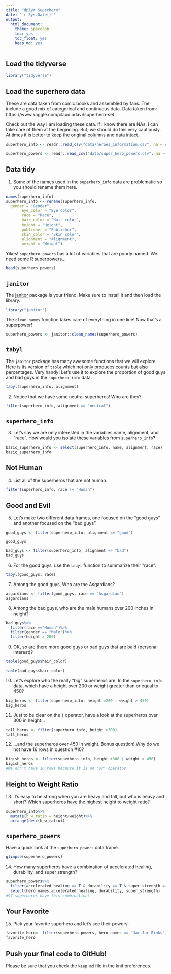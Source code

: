 ---
title: "dplyr Superhero"
date: "`r Sys.Date()`"
output:
  html_document: 
    theme: spacelab
    toc: yes
    toc_float: yes
    keep_md: yes
---

## Load the tidyverse
```{r}
library("tidyverse")
```

## Load the superhero data
These are data taken from comic books and assembled by fans. The include a good mix of categorical and continuous data.  Data taken from: https://www.kaggle.com/claudiodavi/superhero-set  

Check out the way I am loading these data. If I know there are NAs, I can take care of them at the beginning. But, we should do this very cautiously. At times it is better to keep the original columns and data intact.  
```{r}
superhero_info <- readr::read_csv("data/heroes_information.csv", na = c("", "-99", "-"))
```

```{r}
superhero_powers <- readr::read_csv("data/super_hero_powers.csv", na = c("", "-99", "-"))
```

## Data tidy
1. Some of the names used in the `superhero_info` data are problematic so you should rename them here.  
```{r}
names(superhero_info)
superhero_info <- rename(superhero_info,
  gender = "Gender", 
       eye_color = "Eye color", 
       race = "Race",
       hair_color = "Hair color",
       height = "Height", 
       publisher = "Publisher",
       skin_color = "Skin color",
       alignment = "Alignment", 
       weight = "Weight")
```

Yikes! `superhero_powers` has a lot of variables that are poorly named. We need some R superpowers...
```{r}
head(superhero_powers)
```

## `janitor`
The [janitor](https://garthtarr.github.io/meatR/janitor.html) package is your friend. Make sure to install it and then load the library.  
```{r}
library("janitor")
```

The `clean_names` function takes care of everything in one line! Now that's a superpower!
```{r}
superhero_powers <- janitor::clean_names(superhero_powers)
```

## `tabyl`
The `janitor` package has many awesome functions that we will explore. Here is its version of `table` which not only produces counts but also percentages. Very handy! Let's use it to explore the proportion of good guys and bad guys in the `superhero_info` data.  

```{r}
tabyl(superhero_info, alignment)
```

2. Notice that we have some neutral superheros! Who are they?
```{r}
filter(superhero_info, alignment == "neutral")
```

## `superhero_info`
3. Let's say we are only interested in the variables name, alignment, and "race". How would you isolate these variables from `superhero_info`?
```{r}
basic_superhero_info <- select(superhero_info, name, alignment, race)
basic_superhero_info
```

## Not Human
4. List all of the superheros that are not human.
```{r}
filter(superhero_info, race != "Human")
```

## Good and Evil
5. Let's make two different data frames, one focused on the "good guys" and another focused on the "bad guys".
```{r}
good_guys <- filter(superhero_info, alignment == "good")

good_guys
```

```{r}
bad_guys <- filter(superhero_info, alignment == "bad")
bad_guys
```

6. For the good guys, use the `tabyl` function to summarize their "race".
```{r}
tabyl(good_guys, race)
```

7. Among the good guys, Who are the Asgardians?
```{r}
asgardians <- filter(good_guys, race == "Asgardian")
asgardians
```

8. Among the bad guys, who are the male humans over 200 inches in height?
```{r}
bad_guys%>%
  filter(race =="Human")%>%
  filter(gender == "Male")%>%
  filter(height > 200)
```

9. OK, so are there more good guys or bad guys that are bald (personal interest)?
```{r}
table(good_guys$hair_color)
```
```{r}
table(bad_guys$hair_color)
```

10. Let's explore who the really "big" superheros are. In the `superhero_info` data, which have a height over 200 or weight greater than or equal to 450?
```{r}
big_heros <- filter(superhero_info, height >200 | weight > 450)
big_heros
```

11. Just to be clear on the `|` operator,  have a look at the superheros over 300 in height...
```{r}
tall_heros <- filter(superhero_info, height >300)
tall_heros
```

12. ...and the superheros over 450 in weight. Bonus question! Why do we not have 16 rows in question #10?
```{r}
bigish_heros <- filter(superhero_info, height >300 | weight > 450)
bigish_heros
#We don't have 16 rows because it is an 'or' operator.
```

## Height to Weight Ratio
13. It's easy to be strong when you are heavy and tall, but who is heavy and short? Which superheros have the highest height to weight ratio?
```{r}
superhero_info%>%
  mutate(h_w_ratio = height/weight)%>%
  arrange(desc(h_w_ratio))
```

## `superhero_powers`
Have a quick look at the `superhero_powers` data frame.  
```{r}
glimpse(superhero_powers)
```

14. How many superheros have a combination of accelerated healing, durability, and super strength?
```{r}
superhero_powers%>%
  filter(accelerated_healing == T & durability == T & super_strength == T)%>%
  select(hero_names,accelerated_healing, durability, super_strength)
#97 superheros have this combination! 
```

## Your Favorite
15. Pick your favorite superhero and let's see their powers!
```{r}
favorite_hero<- filter(superhero_powers, hero_names == "Jar Jar Binks")
favorite_hero
```

## Push your final code to GitHub!
Please be sure that you check the `keep md` file in the knit preferences.   